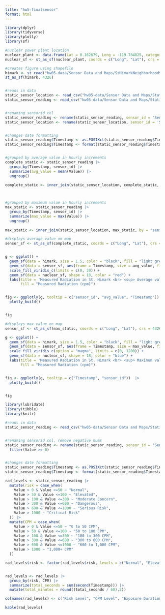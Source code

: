 ```yaml
---
title: "hw5-finalsensor"
format: html
---
```

```r
library(dplyr)
library(tidyverse)
library(plotly)
library(sf)

#nuclear power plant location
nuclear_plant <- data.frame(Lat = 0.162679, Long = -119.784825, category = "Nuclear Plant")
nuclear_sf <- st_as_sf(nuclear_plant, coords = c("Long", "Lat"), crs = 4326)

#creates figure using shapefile
himark <- st_read("hw05-data/Sensor Data and Maps/StHimarkNeighborhoodShapefiles/StHimark.shp")
st_as_sf(himark, 4326)


#reads in data
static_sensor_location <- read_csv("hw05-data/Sensor Data and Maps/StaticSensorLocations.csv")
static_sensor_reading <- read_csv("hw05-data/Sensor Data and Maps/StaticSensorReadings.csv")


#renaming sensorid col
static_sensor_reading <- rename(static_sensor_reading, sensor_id = 'Sensor-id')
static_sensor_location <- rename(static_sensor_location, sensor_id = 'Sensor-id')


#changes date formatting
static_sensor_reading$Timestamp <- as.POSIXct(static_sensor_reading$Timestamp)
static_sensor_reading$Timestamp <- format(static_sensor_reading$Timestamp,"%Y-%m-%d %H")


#grouped by average value in hourly increments
complete_static <- static_sensor_reading |>
  group_by(Timestamp, sensor_id) |>
  summarize(avg_value = mean(Value)) |>
  ungroup()
  
complete_static <- inner_join(static_sensor_location, complete_static, by = "sensor_id")



#grouped by maximum value in hourly increments
max_static <- static_sensor_reading |>
  group_by(Timestamp, sensor_id) |>
  summarize(max_value = max(Value)) |>
  ungroup()
  
max_static <- inner_join(static_sensor_location, max_static, by = "sensor_id")
```



```r
#displays average value on map
sensor_sf <- st_as_sf(complete_static, coords = c("Long", "Lat"), crs = 4326)


g <- ggplot() +
  geom_sf(data = himark, size = 1.5, color = "black", fill = "light grey") + 
  geom_sf(data = sensor_sf, aes(frame = Timestamp, size = avg_value, fill = avg_value)) +
  scale_fill_viridis_c(limits = c(0, 30)) +
  geom_sf(data = nuclear_sf, shape = 18, color = "red") +
  labs(title = 'Measured Radiation in St. Himark <br> <sup> Average value per hour from April 6 to April 10, 2020 (nuclear plant denoted by red diamond) </sup>',
       fill = "Measured Radiation (cpm)")


fig <- ggplotly(g, tooltip = c("sensor_id", "avg_value", "Timestamp"))  |>
  plotly_build()


fig
```

```r
#displays max value on map
sensor_sf <- st_as_sf(max_static, coords = c("Long", "Lat"), crs = 4326)

g <- ggplot() +
  geom_sf(data = himark, size = 1.5, color = "black", fill = "light grey") + 
  geom_sf(data = sensor_sf, aes(frame = Timestamp, size = max_value, fill = max_value)) +
  scale_fill_viridis_c(option = "magma", limits = c(0, 1200)) +
  geom_sf(data = nuclear_sf, shape = 18, color = "blue") +
  labs(title = 'Measured Radiation in St. Himark <br> <sup> Maximum value per hour from April 6 to April 10, 2020 (nuclear plant denoted by blue diamond) </sup>', 
       fill = "Measured Radiation (cpm)")


fig <- ggplotly(g, tooltip = c("Timestamp", "sensor_id"))  |>
  plotly_build()


fig
```


```r
library(lubridate)
library(tibble)
library(knitr)

#reads in data
static_sensor_reading <- read_csv("hw05-data/Sensor Data and Maps/StaticSensorReadings.csv")


#renaming sensorid col, remove negative nums
static_sensor_reading <- rename(static_sensor_reading, sensor_id = 'Sensor-id') |>
  filter(Value >= 0)


#changes date formatting
static_sensor_reading$Timestamp <- as.POSIXct(static_sensor_reading$Timestamp)
static_sensor_reading$Timestamp <- format(static_sensor_reading$Timestamp,"%Y-%m-%d %H:%M:%OS")

rad_levels <- static_sensor_reading |>
  mutate(risk = case_when(
    Value > 0 & Value <=50 ~ "Normal",
    Value > 50 & Value <=100 ~ "Elevated",
    Value > 100 & Value <=300 ~ "Moderate Concern",
    Value > 300 & Value <=600 ~ "Dangerous",
    Value > 600 & Value <=1000 ~ "Serious Risk",
    Value > 1000 ~ "Critical Risk"
  )) |>
  mutate(CPM = case_when(
    Value > 0 & Value <=50 ~ "0 to 50 CPM",
    Value > 50 & Value <=100 ~ "50 to 100 CPM",
    Value > 100 & Value <=300 ~ "100 to 300 CPM",
    Value > 300 & Value <=600 ~ "300 to 600 CPM",
    Value > 600 & Value <=1000 ~ "600 to 1,000 CPM",
    Value > 1000 ~ "1,000+ CPM"
  ))

rad_levels$risk <- factor(rad_levels$risk, levels = c("Normal", "Elevated", "Moderate Concern", "Dangerous", "Serious Risk", "Critical Risk"))


rad_levels <- rad_levels |>
  group_by(risk, CPM) |>
  summarize(total_seconds = sum(second(Timestamp))) |>
  mutate(total_minutes = round((total_seconds / 60),2))

colnames(rad_levels) <- c("Risk Level", "CPM Level", "Exposure Duration (secs)", "Exposure Duration (min)")

kable(rad_levels)

```


